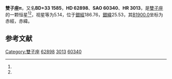 {{Starbox begin
| name = 雙子座π
}}
{{Starbox observe
| epoch = [[J2000.0|J2000.0]]
| constell = [[雙子座|雙子座]]<ref name=SIMBAD>{{cite web
 | url=http://simbad.u-strasbg.fr/simbad/sim-id?Ident=HR+3013
 | title=Pulsating variable Star
 | publisher=Centre de Données astronomiques de Strasbourg
 | work=SIMBAD
 | accessdate=2012-07-13
 | archive-date=2016-03-16
 | archive-url=https://web.archive.org/web/20160316122802/http://simbad.u-strasbg.fr/simbad/sim-id?Ident=HR+3013
 | dead-url=no
 }}</ref><ref name=DATA>{{cite web
 | url=http://vizier.u-strasbg.fr/viz-bin/VizieR-5?-out.add=.&-source=5050&-corr=PK=HR&-out.max=9999&HR=3013
 | title=VizieR Detailed Page
 | accessdate=2012-07-13
 | archive-date=2019-08-09
 | archive-url=https://web.archive.org/web/20190809000523/http://vizier.u-strasbg.fr/viz-bin/VizieR-5?-out.add=.&-source=5050&-corr=PK=HR&-out.max=9999&HR=3013
 }}</ref>
| 星官 = 
| ra = {{RA|7|47|30.3}}<ref name=SIMBAD /><ref name=DATA />
| dec = {{DEC|+33|24|56}}<ref name=SIMBAD /><ref name=DATA />
| appmag_v = 5.14<ref name=SIMBAD /><ref name=DATA />
}}
{{Starbox character
| class = M1IIIa<ref name=SIMBAD /><ref name=DATA />
| b-v = 1.6<ref name=SIMBAD /><ref name=DATA />
| u-b = 1.95<ref name=SIMBAD /><ref name=DATA />
| r-i = <ref name=SIMBAD /><ref name=DATA />
| variable = 
}}
{{Starbox astrometry
| radial_v = 1.95
| prop_mo_ra = -12
| parallax = 0.012
| p_error = 
}}
{{Starbox catalog
| names =BD+33 1585，[[SAO星表|SAO]] 60340，[[HD星表|HD]] 62898，[[HR星表|HR]] 3013}}
{{Starbox reference |Simbad=HR+3013}}
{{Starbox end}}

'''雙子座π'''，又名'''BD+33 1585'''，'''HD 62898'''、'''SAO 60340'''、'''HR 3013'''，是[[雙子座|雙子座]]的一颗恒星<ref name=SIMBAD /><ref name=DATA />，视星等为5.14，位于[[銀道座標系|銀經]]186.76，[[銀道座標系|銀緯]]25.53，其[[B1900.0|B1900.0]]坐标为赤經{{RA|7|41|3.5}}，赤緯{{DEC|+33|25.53|40}}。

== 参考文献 ==
{{reflist}}

{{star-stub}}

{{雙子座恒星}}
{{星官|北河|3|4}}
[[Category:雙子座|Category:雙子座]]
[[Category:HD和HDE天體|62898]]
[[Category:HR天體|3013]]
[[Category:SAO天體|60340]]